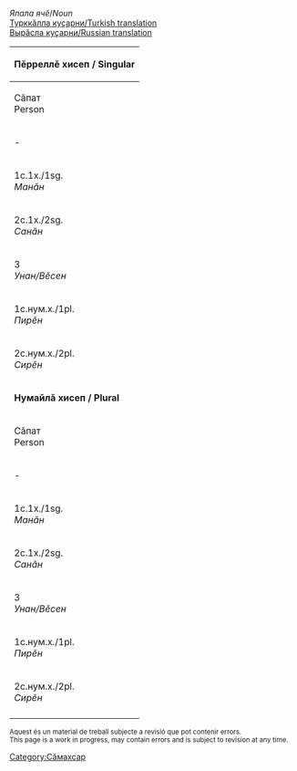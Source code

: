 

''Япала ячӗ''/''Noun''<br/>
[http://ilazki.thinkgeek.co.uk/~spectre/txuvaix/cv-tr/index.php?q=кино Турккӑлла куҫарни/Turkish translation]<br/>
[http://samah.chv.su/cgi-bin/s.cgi?a=s&word=кино Вырӑсла куҫарни/Russian translation]

{|class=wikitable
|-
!colspan=9|'''Пӗрреллӗ хисеп / Singular'''
|-
!  Сӑпат<br/>Person  !!  Тӗп<br/>Absolutive<br/>''Кам/Мӗн?''  !!  Камӑнлӑх<br/>Genitive<br/>''Камӑн/Мӗнӗн?''  !!  Пару<br/>Dative<br/>''Кама/Мӗне?''  !!  Вырӑн<br/>Locative<br/>''Камра/Мӗнре?''  !!  Туху<br/>Ablative<br/>''Камран/Мӗнрен?''  !!  Пӗрлелӗх<br/>Instrumental<br/>''Кампа/Мӗнпе?''  !!  Ҫуклӑх<br/>Privative<br/>''Камсӑр/Мӗнсӗр?''  !!  Пирке<br/>Final<br/>''Камшӑн/Мӗншӗн?''
|-
| - || кино || кино·н || кино·на || кино·ра || кино·ран || кино·па || кино·сӑр || кино·шӑн
|-
| 1c.1х./1sg.<br/>''Мaнӑн'' || кино·м || кино·м·ӑн || кино·м·а || кино·м·ра || кино·м·ран || кино·м·па || кино·м·сӑр || кино·м·шӑн 
|-
| 2c.1х./2sg.<br/>''Санӑн'' || кин·у || кин·у·н || кин·у·н·а || кин·у·нта || кин·у·нтан || кин·у·па || кин·у·сӑр || кин·у·шӑн 
|-
| 3<br/>''Унан/Вӗсен'' || кино·вӗ || кино·вӗ·н || кино·вӗ·не || кино·вӗ·нче || кино·вӗ·нчен || кино·вӗ·пе || кино·вӗ·сӗр || кино·вӗ·шӗн 
|-
| 1c.нум.х./1pl.<br/>''Пирӗн'' || кино·м·ӑр || кино·м·ӑр·ӑн || кино·м·ӑр·а || кино·м·ӑр·та || кино·м·ӑр·тан || кино·м·ӑр·па || кино·м·ӑр·сӑр || кино·м·ӑр·шӑн 
|-
| 2c.нум.х./2pl.<br/>''Сирӗн'' || кин·ăр || кин·ăр·ӑн || кин·ăр·а || кин·ăр·та || кин·ăр·тан || кин·ăр·па || кин·ăр·сӑр || кин·ăр·шӑн 
|-
!colspan=9|'''Нумайлӑ хисеп / Plural'''
|-
!  Сӑпат<br/>Person  !!  Тӗп<br/>Absolutive<br/>''Кам/Мӗн?''  !!  Камӑнлӑх<br/>Genitive<br/>''Камӑн/Мӗнӗн?''  !!  Пару<br/>Dative<br/>''Кама/Мӗне?''  !!  Вырӑн<br/>Locative<br/>''Камра/Мӗнре?''  !!  Туху<br/>Ablative<br/>''Камран/Мӗнрен?''  !!  Пӗрлелӗх<br/>Instrumental<br/>''Кампа/Мӗнпе?''  !!  Ҫуклӑх<br/>Privative<br/>''Камсӑр/Мӗнсӗр?''  !!  Пирке<br/>Final<br/>''Камшӑр/Мӗншӗн?''
|-
| - || кино·сем || кино·се·н || кино·сен·е || кино·сен·че || кино·сен·чен || кино·сем·пе || кино·сем·сӗр || кино·сем·шӗн
|-
| 1c.1х./1sg.<br/>''Мaнӑн'' || кино·м·сем || кино·м·се·н || кино·м·сен·е || кино·м·сен·че || кино·м·сен·чен || кино·м·сем·пе || кино·м·сем·сӗр || кино·м·сем·шӗн 
|-
| 2c.1х./2sg.<br/>''Санӑн'' || кин·у·сем || кин·у·се·н || кин·у·сен·е || кин·у·сен·че || кин·у·сен·чен || кин·у·сем·пе || кин·у·сем·сӗр || кин·у·сем·шӗн 
|-
| 3<br/>''Унан/Вӗсен'' || кино·вӗ·сем || кино·вӗ·се·н || кино·вӗ·сен·е || кино·вӗ·сен·че || кино·вӗ·сен·чен || кино·вӗ·сем·пе || кино·вӗ·сем·сӗр || кино·вӗ·сем·шӗн 
|-
| 1c.нум.х./1pl.<br/>''Пирӗн'' || кино·м·ӑр·сем || кино·м·ӑр·се·н || кино·м·ӑр·сен·е || кино·м·ӑр·сен·че || кино·м·ӑр·сен·чен || кино·м·ӑр·сем·пе || кино·м·ӑр·сем·сӗр || кино·м·ӑр·сем·шӗн 
|-
| 2c.нум.х./2pl.<br/>''Сирӗн'' || кин·ăр·сем || кин·ăр·се·н || кин·ăр·сен·е || кин·ăр·сен·че || кин·ăр·сен·чен || кин·ăр·сем·пе || кин·ăр·сем·сӗр || кин·ăр·сем·шӗн 
|-
|}

<small>
Aquest és un material de treball subjecte a revisió que pot contenir errors.<br/>
This page is a work in progress, may contain errors and is subject to revision at any time. 
</small>

[[Category:Сӑмахсар]]